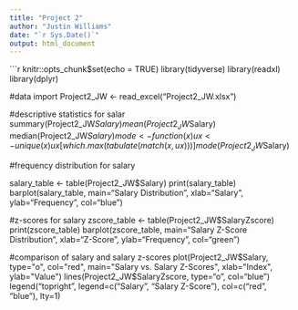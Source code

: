 ```yaml
---
title: "Project 2"
author: "Justin Williams"
date: "`r Sys.Date()`"
output: html_document
---
```


```r
knitr::opts_chunk$set(echo = TRUE)
library(tidyverse)
library(readxl)
library(dplyr)

#data import
Project2_JW <- read_excel("Project2_JW.xlsx")

#descriptive statistics for salar
summary(Project2_JW$Salary)
mean(Project2_JW$Salary)
median(Project2_JW$Salary)
mode <- function(x) {
  ux <- unique(x)
  ux[which.max(tabulate(match(x, ux)))]
}
mode(Project2_JW$Salary)

#frequency distribution for salary

salary_table <- table(Project2_JW$Salary)
print(salary_table)
barplot(salary_table, main="Salary Distribution", xlab="Salary", ylab="Frequency", col="blue")

#z-scores for salary
zscore_table <- table(Project2_JW$SalaryZscore)
print(zscore_table)
barplot(zscore_table, main="Salary Z-Score Distribution", xlab="Z-Score", ylab="Frequency", col="green")

#comparison of salary and salary z-scores
plot(Project2_JW$Salary, type="o", col="red", main="Salary vs. Salary Z-Scores", xlab="Index", ylab="Value")
lines(Project2_JW$SalaryZscore, type="o", col="blue")
legend("topright", legend=c("Salary", "Salary Z-Score"), col=c("red", "blue"), lty=1)